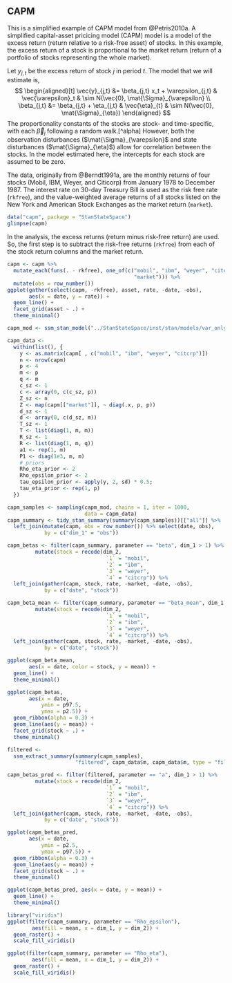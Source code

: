 ## CAPM

This is a simplified example of CAPM model from @Petris2010a.
A simplified capital-asset pricicing model (CAPM) model is a model of the excess
return (return relative to a risk-free asset) of stocks. In this example,
the excess return of a stock is proportional to the market return (return of a portfolio of stocks representing the whole market).


Let $y_{j,t}$ be the excess return of stock $j$ in period $t$.
The model that we will estimate is,
$$
\begin{aligned}[t]
\vec{y}_{j,t} &= \beta_{j,t} x_t + \varepsilon_{j,t} & \vec{\varepsilon}_t & \sim N(\vec{0}, \mat{\Sigma}_{\varepsilon} \\
\beta_{j,t} &= \beta_{j,t} + \eta_{j,t} & \vec{\eta}_{t} & \sim N(\vec{0}, \mat{\Sigma}_{\eta})
\end{aligned}
$$
The proportionality constants of the stocks are stock- and time-specific, with
each $\vec{\beta}_j$ following a random walk.[^alpha]
However, both the observation disturbances ($\mat{\Sigma}_{\varepsilon}$ and state disturbances ($\mat{\Sigma}_{\eta}$) allow for correlation between the stocks.
In the model estimated here, the intercepts for each stock are assumed to be zero.

The data, originally from @Berndt1991a, are the monthly returns of four stocks (Mobil, IBM, Weyer, and Citicorp) from January 1978 to December 1987.
The interest rate on 30-day Treasury Bill is used as the risk free rate (`rkfree`), and the value-weighted average returns of all stocks listed on the New York and American Stock Exchanges as the market return (`market`).
```r
data("capm", package = "StanStateSpace")
glimpse(capm)
```
In the analysis, the excess returns (return minus risk-free return) are used.
So, the first step is to subtract the risk-free returns (`rkfree`) from each of the stock return columns and the market return.
```r
capm <- capm %>%
  mutate_each(funs(. - rkfree), one_of(c("mobil", "ibm", "weyer", "citcrp",
                                         "market"))) %>%
  mutate(obs = row_number())
ggplot(gather(select(capm, -rkfree), asset, rate, -date, -obs),
       aes(x = date, y = rate)) +
  geom_line() +
  facet_grid(asset ~ .) +
  theme_minimal()
```


```r
capm_mod <- ssm_stan_model("../StanStateSpace/inst/stan/models/var_only_mv.stan")
```
```r
capm_data <-
  within(list(), {
    y <- as.matrix(capm[ , c("mobil", "ibm", "weyer", "citcrp")])
    n <- nrow(capm)
    p <- 4
    m <- p
    q <- m
    c_sz <- 1
    c <- array(0, c(c_sz, p))
    Z_sz <- n
    Z <- map(capm[["market"]], ~ diag(.x, p, p))
    d_sz <- 1
    d <- array(0, c(d_sz, m))
    T_sz <- 1
    T <- list(diag(1, m, m))
    R_sz <- 1
    R <- list(diag(1, m, q))
    a1 <- rep(1, m)
    P1 <- diag(1e3, m, m)
    # priors
    Rho_eta_prior <- 2
    Rho_epsilon_prior <- 2
    tau_epsilon_prior <- apply(y, 2, sd) * 0.5;
    tau_eta_prior <- rep(1, p)
  })

capm_samples <- sampling(capm_mod, chains = 1, iter = 1000,
                         data = capm_data)
capm_summary <- tidy_stan_summary(summary(capm_samples))[["all"]] %>%
  left_join(mutate(capm, obs = row_number()) %>% select(date, obs),
            by = c("dim_1" = "obs"))
```

```r
capm_betas <- filter(capm_summary, parameter == "beta", dim_1 > 1) %>%
         mutate(stock = recode(dim_2,
                                `1` = "mobil",
                                `2` = "ibm",
                                `3` = "weyer",
                                `4` = "citcrp")) %>%
  left_join(gather(capm, stock, rate, -market, -date, -obs),
            by = c("date", "stock"))

capm_beta_mean <- filter(capm_summary, parameter == "beta_mean", dim_1 > 1) %>%
         mutate(stock = recode(dim_2,
                                `1` = "mobil",
                                `2` = "ibm",
                                `3` = "weyer",
                                `4` = "citcrp")) %>%
  left_join(gather(capm, stock, rate, -market, -date, -obs),
            by = c("date", "stock"))

ggplot(capm_beta_mean,
       aes(x = date, color = stock, y = mean)) +
  geom_line() +
  theme_minimal()

ggplot(capm_betas,
       aes(x = date,
           ymin = p97.5,
           ymax = p2.5)) +
  geom_ribbon(alpha = 0.3) +
  geom_line(aes(y = mean)) +
  facet_grid(stock ~ .) +
  theme_minimal()

```

```r
filtered <- 
  ssm_extract_summary(summary(capm_samples), 
                      "filtered", capm_data$m, capm_data$m, type = "filter")

capm_betas_pred <- filter(filtered, parameter == "a", dim_1 > 1) %>%
         mutate(stock = recode(dim_2,
                                `1` = "mobil",
                                `2` = "ibm",
                                `3` = "weyer",
                                `4` = "citcrp")) %>%
  left_join(gather(capm, stock, rate, -market, -date, -obs),
            by = c("date", "stock"))

ggplot(capm_betas_pred,
       aes(x = date,
           ymin = p2.5,
           ymax = p97.5)) +
  geom_ribbon(alpha = 0.3) +
  geom_line(aes(y = mean)) +
  facet_grid(stock ~ .) +
  theme_minimal()

ggplot(capm_betas_pred, aes(x = date, y = mean)) +
  geom_line() +
  theme_minimal()

```

```r
library("viridis")
ggplot(filter(capm_summary, parameter == "Rho_epsilon"),
        aes(fill = mean, x = dim_1, y = dim_2)) +
  geom_raster() +
  scale_fill_viridis()
```

```r
ggplot(filter(capm_summary, parameter == "Rho_eta"),
        aes(fill = mean, x = dim_1, y = dim_2)) +
  geom_raster() +
  scale_fill_viridis()
```

